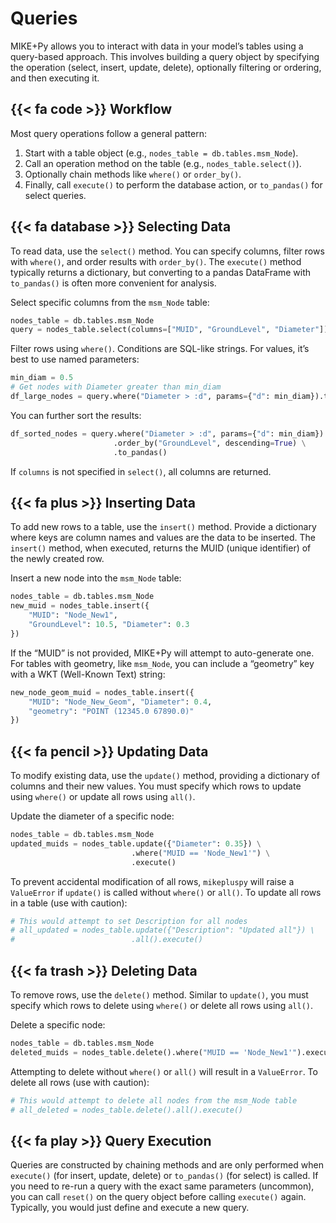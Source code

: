 # Queries

MIKE+Py allows you to interact with data in your model's tables using a query-based approach. This involves building a query object by specifying the operation (select, insert, update, delete), optionally filtering or ordering, and then executing it.

## {{< fa code >}} Workflow

Most query operations follow a general pattern:

1.  Start with a table object (e.g., `nodes_table = db.tables.msm_Node`).
2.  Call an operation method on the table (e.g., `nodes_table.select()`).
3.  Optionally chain methods like `where()` or `order_by()`.
4.  Finally, call `execute()` to perform the database action, or `to_pandas()` for select queries.

## {{< fa database >}} Selecting Data

To read data, use the `select()` method. You can specify columns, filter rows with `where()`, and order results with `order_by()`. The `execute()` method typically returns a dictionary, but converting to a pandas DataFrame with `to_pandas()` is often more convenient for analysis.

Select specific columns from the `msm_Node` table:
```python
nodes_table = db.tables.msm_Node
query = nodes_table.select(columns=["MUID", "GroundLevel", "Diameter"])
```

Filter rows using `where()`. Conditions are SQL-like strings. For values, it's best to use named parameters:
```python
min_diam = 0.5
# Get nodes with Diameter greater than min_diam
df_large_nodes = query.where("Diameter > :d", params={"d": min_diam}).to_pandas()
```

You can further sort the results:
```python
df_sorted_nodes = query.where("Diameter > :d", params={"d": min_diam}) \
                       .order_by("GroundLevel", descending=True) \
                       .to_pandas()
```
If `columns` is not specified in `select()`, all columns are returned.

## {{< fa plus >}} Inserting Data

To add new rows to a table, use the `insert()` method. Provide a dictionary where keys are column names and values are the data to be inserted. The `insert()` method, when executed, returns the MUID (unique identifier) of the newly created row.

Insert a new node into the `msm_Node` table:
```python
nodes_table = db.tables.msm_Node
new_muid = nodes_table.insert({
    "MUID": "Node_New1", 
    "GroundLevel": 10.5, "Diameter": 0.3
})
```
If the "MUID" is not provided, MIKE+Py will attempt to auto-generate one. For tables with geometry, like `msm_Node`, you can include a "geometry" key with a WKT (Well-Known Text) string:
```python
new_node_geom_muid = nodes_table.insert({
    "MUID": "Node_New_Geom", "Diameter": 0.4,
    "geometry": "POINT (12345.0 67890.0)" 
})
```

## {{< fa pencil >}} Updating Data

To modify existing data, use the `update()` method, providing a dictionary of columns and their new values. You must specify which rows to update using `where()` or update all rows using `all()`.

Update the diameter of a specific node:
```python
nodes_table = db.tables.msm_Node
updated_muids = nodes_table.update({"Diameter": 0.35}) \
                           .where("MUID == 'Node_New1'") \
                           .execute()
```
To prevent accidental modification of all rows, `mikepluspy` will raise a `ValueError` if `update()` is called without `where()` or `all()`. To update all rows in a table (use with caution):
```python
# This would attempt to set Description for all nodes
# all_updated = nodes_table.update({"Description": "Updated all"}) \
#                          .all().execute()
```

## {{< fa trash >}} Deleting Data

To remove rows, use the `delete()` method. Similar to `update()`, you must specify which rows to delete using `where()` or delete all rows using `all()`.

Delete a specific node:
```python
nodes_table = db.tables.msm_Node
deleted_muids = nodes_table.delete().where("MUID == 'Node_New1'").execute()
```
Attempting to delete without `where()` or `all()` will result in a `ValueError`. To delete all rows (use with caution):
```python
# This would attempt to delete all nodes from the msm_Node table
# all_deleted = nodes_table.delete().all().execute()
```

## {{< fa play >}} Query Execution

Queries are constructed by chaining methods and are only performed when `execute()` (for insert, update, delete) or `to_pandas()` (for select) is called. If you need to re-run a query with the exact same parameters (uncommon), you can call `reset()` on the query object before calling `execute()` again. Typically, you would just define and execute a new query.